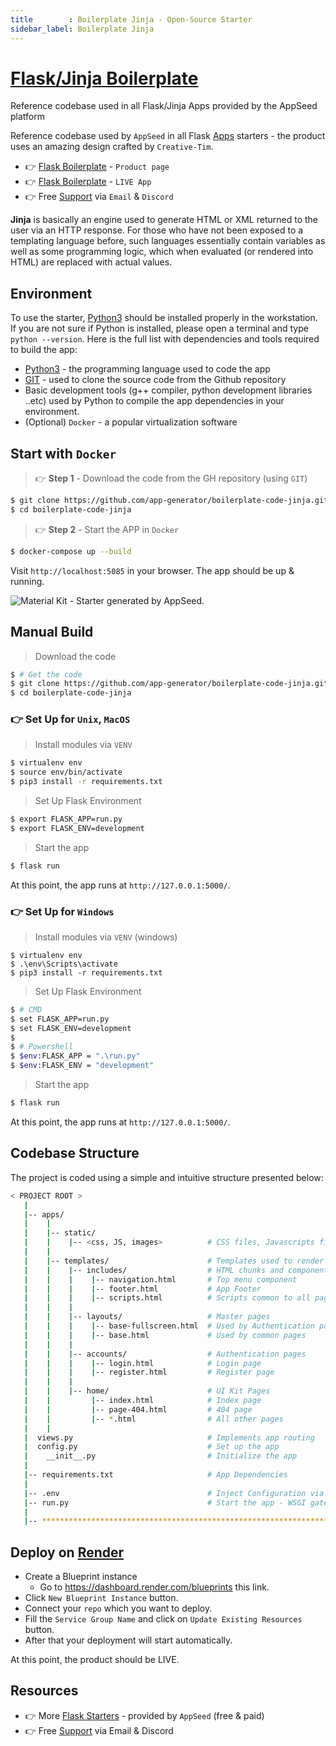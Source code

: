 ```yaml
---
title        : Boilerplate Jinja - Open-Source Starter
sidebar_label: Boilerplate Jinja
---
```


# [Flask/Jinja Boilerplate](https://github.com/app-generator/boilerplate-code-jinja)

<SubHeading> Reference codebase used in all Flask/Jinja Apps provided by the AppSeed platform</SubHeading>

Reference codebase used by `AppSeed` in all Flask [Apps](https://appseed.us/apps/flask/) starters - the product uses an amazing design crafted by `Creative-Tim`.

- 👉 [Flask Boilerplate](https://appseed.us/boilerplate-code/flask-boilerplate/) - `Product page`
- 👉 [Flask Boilerplate](https://flask-material-kit.appseed-srv1.com/) - `LIVE App`
- 👉 Free [Support](https://appseed.us/support/) via `Email` & `Discord`

**Jinja** is basically an engine used to generate HTML or XML returned to the user via an HTTP response. 
For those who have not been exposed to a templating language before, such languages essentially contain variables as well as some programming logic, 
which when evaluated (or rendered into HTML) are replaced with actual values.


## Environment

To use the starter, [Python3](https://www.python.org) should be installed properly in the workstation. 
If you are not sure if Python is installed, please open a terminal and type `python --version`. Here is the full list with dependencies and tools required to build the app:

- [Python3](https://www.python.org) - the programming language used to code the app
- [GIT](https://git-scm.com) - used to clone the source code from the Github repository
- Basic development tools (g++ compiler, python development libraries ..etc) used by Python to compile the app dependencies in your environment.
- (Optional) `Docker` - a popular virtualization software


## Start with `Docker`

> 👉 **Step 1** - Download the code from the GH repository (using `GIT`) 

```bash
$ git clone https://github.com/app-generator/boilerplate-code-jinja.git
$ cd boilerplate-code-jinja
```

> 👉 **Step 2** - Start the APP in `Docker`

```bash
$ docker-compose up --build 
```

Visit `http://localhost:5085` in your browser. The app should be up & running.

![Material Kit - Starter generated by AppSeed.](https://user-images.githubusercontent.com/51070104/167396765-c88b7a95-155f-4236-8691-7b80fa2d9cd9.png)


## Manual Build

> Download the code

```bash
$ # Get the code
$ git clone https://github.com/app-generator/boilerplate-code-jinja.git
$ cd boilerplate-code-jinja
```

### 👉 Set Up for `Unix`, `MacOS`

> Install modules via `VENV`

```bash
$ virtualenv env
$ source env/bin/activate
$ pip3 install -r requirements.txt
```

> Set Up Flask Environment

```bash
$ export FLASK_APP=run.py
$ export FLASK_ENV=development
```

> Start the app

```bash
$ flask run
```

At this point, the app runs at `http://127.0.0.1:5000/`.


### 👉 Set Up for `Windows`

> Install modules via `VENV` (windows)

```
$ virtualenv env
$ .\env\Scripts\activate
$ pip3 install -r requirements.txt
```

> Set Up Flask Environment

```bash
$ # CMD
$ set FLASK_APP=run.py
$ set FLASK_ENV=development
$
$ # Powershell
$ $env:FLASK_APP = ".\run.py"
$ $env:FLASK_ENV = "development"
```

> Start the app

```bash
$ flask run
```

At this point, the app runs at `http://127.0.0.1:5000/`.


## Codebase Structure

The project is coded using a simple and intuitive structure presented below:

```bash
< PROJECT ROOT >
   |
   |-- apps/
   |    |
   |    |-- static/
   |    |    |-- <css, JS, images>          # CSS files, Javascripts files
   |    |
   |    |-- templates/                      # Templates used to render pages
   |    |    |-- includes/                  # HTML chunks and components
   |    |    |    |-- navigation.html       # Top menu component
   |    |    |    |-- footer.html           # App Footer
   |    |    |    |-- scripts.html          # Scripts common to all pages
   |    |    |
   |    |    |-- layouts/                   # Master pages
   |    |    |    |-- base-fullscreen.html  # Used by Authentication pages
   |    |    |    |-- base.html             # Used by common pages
   |    |    |
   |    |    |-- accounts/                  # Authentication pages
   |    |    |    |-- login.html            # Login page
   |    |    |    |-- register.html         # Register page
   |    |    |
   |    |    |-- home/                      # UI Kit Pages
   |    |         |-- index.html            # Index page
   |    |         |-- page-404.html         # 404 page
   |    |         |-- *.html                # All other pages
   |    |
   |  views.py                              # Implements app routing
   |  config.py                             # Set up the app
   |    __init__.py                         # Initialize the app
   |
   |-- requirements.txt                     # App Dependencies
   |
   |-- .env                                 # Inject Configuration via Environment
   |-- run.py                               # Start the app - WSGI gateway
   |
   |-- ************************************************************************
```


## Deploy on [Render](https://render.com/)

- Create a Blueprint instance
  - Go to https://dashboard.render.com/blueprints this link.
- Click `New Blueprint Instance` button.
- Connect your `repo` which you want to deploy.
- Fill the `Service Group Name` and click on `Update Existing Resources` button.
- After that your deployment will start automatically.

At this point, the product should be LIVE.


## Resources

- 👉 More [Flask Starters](https://appseed.us/apps/flask/) - provided by `AppSeed` (free & paid)
- 👉 Free [Support](https://appseed.us/support/) via Email & Discord
